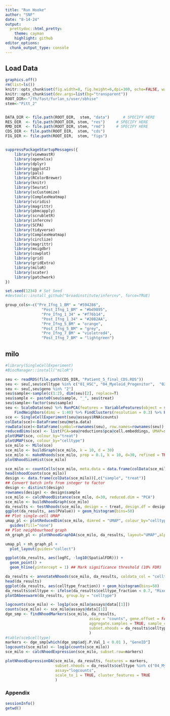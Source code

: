```yaml
---
title: "Run Hooke"
author: "SNF"
date: "8-14-24"
output:
  prettydoc::html_pretty:
    theme: cayman
    highlight: github
editor_options: 
  chunk_output_type: console
---
```



## Load Data

```r
graphics.off()
rm(list=ls())
knitr::opts_chunk$set(fig.width=8, fig.height=6,dpi=300, echo=FALSE, warning=FALSE, message=FALSE)
knitr::opts_chunk$set(dev.args=list(bg="transparent"))
ROOT_DIR<-"/fh/fast/furlan_s/user/sbhise"
stem<-"Pitt_2"


DATA_DIR <- file.path(ROOT_DIR,  stem, "data")      # SPECIFY HERE
RES_DIR  <- file.path(ROOT_DIR, stem, "res")     # SPECIFY HERE
RMD_DIR  <- file.path(ROOT_DIR, stem, "rmd")     # SPECIFY HERE
CDS_DIR <- file.path(ROOT_DIR,  stem, "cds")
FIG_DIR <- file.path(ROOT_DIR,  stem, "figs")


suppressPackageStartupMessages({
    library(viewmastR)
    library(openxlsx)  
    library(dplyr)
    library(ggplot2)
    library(pals)
    library(RColorBrewer)
    library(knitr)
    library(Seurat)
    library(scCustomize)
    library(ComplexHeatmap)
    library(viridis)
    library(magrittr)
    library(pbmcapply)
    library(scrubletR)
    library(infercnv)
    library(SCPA)
    library(tidyverse)
    library(ComplexHeatmap)
    library(circlize)
    library(magrittr)
    library(msigdbr)
    library(cowplot)
    library(grid)
    library(gridExtra)
    library(miloR)
    library(scater)
    library(patchwork)
})

set.seed(1234) # Set Seed
#devtools::install_github("broadinstitute/infercnv", force=TRUE)

group_cols<-c("Pre_Ifng_1_BM" = "#594286", 
                "Post_Ifng_1_BM" = "#bd9895", 
                "Pre_Ifng_1_34" = "#f76b14", 
                "Post_Ifng_1_34" = "#20B2AA", 
                "Pre_Ifng_5_BM" = "orange", 
                "Post_Ifng_5_BM" = "grey", 
                "Pre_Ifng_7_BM" = "violetred4", 
                "Post_Ifng_7_BM" = "lightgreen")
```


## milo

```r
#library(SingleCellExperiment)
#BiocManager::install("miloR")

seu <- readRDS(file.path(CDS_DIR, "Patient_5_final_CDS.RDS"))
seu <- seu[,seu$celltype %in% c("01_HSC", "04_Myeloid_Progenitor",  "02_Early_Erythroid")]
seu <- seu[,seu$geno %in% "2"]
seu$sample<-sample(c(1:2), dim(seu)[2], replace=T)
seu$sample <- paste0(seu$sample, "_", seu$treat)
seu$sample<-factor(seu$sample)
seu <- ScaleData(seu) %>% RunPCA(features = VariableFeatures(object = seu), npcs = 50) %>%
    FindNeighbors(dims = 1:40) %>% FindClusters(resolution = 0.3) %>% RunUMAP( dims = 1:40) 
sce <- SingleCellExperiment(seu@assays$RNA$counts)
colData(sce)<-DataFrame(seu@meta.data)
rowData(sce)<-DataFrame(symbol=rownames(seu), row.names=rownames(seu))
reducedDims(sce) <- list(PCA=seu@reductions$pca@cell.embeddings, UMAP=seu@reductions$umap@cell.embeddings)
plotUMAP(sce, colour_by="treat")
plotUMAP(sce, colour_by="celltype")
sce_milo <- Milo(sce)
sce_milo <- buildGraph(sce_milo, k = 10, d = 30)
sce_milo <- makeNhoods(sce_milo, prop = 0.1, k = 10, d=30, refined = TRUE)
plotNhoodSizeHist(sce_milo)

sce_milo <- countCells(sce_milo, meta.data = data.frame(colData(sce_milo)), samples="sample")
head(nhoodCounts(sce_milo))
design <- data.frame(colData(sce_milo))[,c("sample", "treat")]
## Convert batch info from integer to factor
design <- distinct(design)
rownames(design) <- design$sample
sce_milo <- calcNhoodDistance(sce_milo, d=30, reduced.dim = "PCA")
sce_milo <- buildNhoodGraph(sce_milo)
da_results <- testNhoods(sce_milo, design = ~ treat, design.df = design)
ggplot(da_results, aes(PValue)) + geom_histogram(bins=50)
## Plot single-cell UMAP
umap_pl <- plotReducedDim(sce_milo, dimred = "UMAP", colour_by="celltype", text_by = "celltype", text_size = 3) +
  guides(fill="none")
## Plot neighbourhood graph
nh_graph_pl <- plotNhoodGraphDA(sce_milo, da_results, layout="UMAP",alpha=0.05)

umap_pl + nh_graph_pl +
  plot_layout(guides="collect")

ggplot(da_results, aes(logFC, -log10(SpatialFDR))) +
  geom_point() +
  geom_hline(yintercept = 1) ## Mark significance threshold (10% FDR)

da_results <- annotateNhoods(sce_milo, da_results, coldata_col = "celltype")
head(da_results)
ggplot(da_results, aes(celltype_fraction)) + geom_histogram(bins=50)
da_results$celltype <- ifelse(da_results$celltype_fraction < 0.7, "Mixed", da_results$celltype)
plotDAbeeswarm(da_results, group.by = "celltype")

logcounts(sce_milo) <- log1p(sce_milo@assays@data[[1]])
counts(sce_milo) <- sce_milo@assays@data[[1]]
dge_smp <- findNhoodMarkers(sce_milo, da_results,
                                     assay = "counts", gene.offset = FALSE, da.fdr = 0.01,
                                     aggregate.samples = TRUE, sample_col = "sample",
                                     subset.nhoods = da_results$celltype %in% c("04_Myeloid_Progenitor")
                                     )
#table(sce$celltype)
markers <- dge_smp[which(dge_smp$adj.P.Val_1 < 0.01 ), "GeneID"]
logcounts(sce_milo) <- log1p(counts(sce_milo))
sce_milo <- calcNhoodExpression(sce_milo, subset.row=markers)

plotNhoodExpressionDA(sce_milo, da_results, features = markers,
                      subset.nhoods = da_results$celltype %in% c("04_Myeloid_Progenitor"),
                      assay="logcounts",
                      scale_to_1 = TRUE, cluster_features = TRUE
                      )
```

### Appendix
```r
sessionInfo()
getwd()
```
